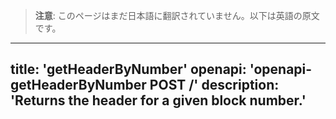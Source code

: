 <!-- AUTO-GENERATED-CONTENT:START (ENGLISH-COPY) -->
> **注意**: このページはまだ日本語に翻訳されていません。以下は英語の原文です。

---
title: 'getHeaderByNumber'
openapi: 'openapi-getHeaderByNumber POST /'
description: 'Returns the header for a given block number.'
---